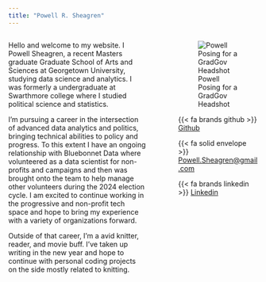 ```yaml
---
title: "Powell R. Sheagren"
---
```


:::: {.columns}

::: {.column width="60%"}

Hello and welcome to my website. I Powell Sheagren, a recent Masters graduate Graduate School of Arts and Sciences at Georgetown University, studying data science and analytics. I was formerly a undergraduate at Swarthmore college where I studied political science and statistics.

I'm pursuing a career in the intersection of advanced data analytics and politics, bringing technical abilities to policy and progress. To this extent I have an ongoing relationship with Bluebonnet Data where volunteered as a data scientist for non-profits and campaigns and then was brought onto the team to help manage other volunteers during the 2024 election cycle. I am excited to continue working in the progressive and non-profit tech space and hope to bring my experience with a variety of organizations forward. 

Outside of that career, I'm a avid knitter, reader, and movie buff. I've taken up writing in the new year and hope to continue with personal coding projects on the side mostly related to knitting.

:::

::: {.column width="5%"}
     
:::

::: {.column width="35%" fontsize="8"}

![Powell Posing for a GradGov Headshot](Powell_Sheagren_Headshot.JPG) 

{{< fa brands github >}}  [Github](https://github.com/powellres)

{{< fa solid envelope >}} [Powell.Sheagren@gmail.com](mailto:Powell.sheagren@gmail.com)

{{< fa brands linkedin >}} [Linkedin](https://www.linkedin.com/in/powell-reed-sheagren/)
:::

::::

